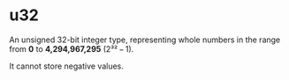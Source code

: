 # u32

An unsigned 32-bit integer type, representing whole numbers in the range from **0** to **4,294,967,295** (2³² − 1).

It cannot store negative values.

